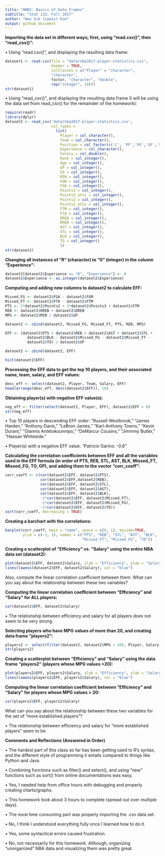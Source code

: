 ```yaml
---
title: "HW02: Basics of Data Frames"
subtitle: "Stat 133, Fall 2017"
author: "Woo Sik (Lewis) Kim"
output: github_document
---
```

**Importing the data set in different ways; first, using "read.csv()", then "read_csv()":**

• Using "read.csv()", and displaying the resulting data frame:

```r
dataset1 <- read.csv(file = "data/nba2017-player-statistics.csv",
                     header = TRUE,
                     colClasses = c("Player" = "character",
                     "character",
                     factor, "character", "double",
                     rep("integer", 19)))
str(dataset1)
```

• Using "read_csv()", and displaying the resulting data frame (I will be using the data set from read_csv() for the remainder of the homework):

```r
require(readr)
library(dplyr)
dataset2 <- read_csv('data/nba2017-player-statistics.csv',
                     col_types =
                       list(
                         Player = col_character(),
                         Team = col_character(),
                         Position = col_factor(c('C', 'PF','PG','SF','SG')),
                         Experience = col_character(),
                         Salary = col_double(),
                         Rank = col_integer(),
                         Age = col_integer(),
                         GP = col_integer(),
                         GS = col_integer(),
                         MIN = col_integer(),
                         FGM = col_integer(),
                         FGA = col_integer(),
                         Points3 = col_integer(),
                         Points3_atts = col_integer(),
                         Points2 = col_integer(),
                         Points2_atts = col_integer(),
                         FTM = col_integer(),
                         FTA = col_integer(),
                         OREB = col_integer(),
                         DREB = col_integer(),
                         AST = col_integer(),
                         STL = col_integer(),
                         BLK = col_integer(),
                         TO = col_integer()
                         ))
str(dataset2)
```

**Changing all instances of "R" (character) to "0" (integer) in the column "Experience":**

```r
dataset2[dataset2$Experience == "R", "Experience"] <- 0
dataset2$Experience <- as.integer(dataset2$Experience)
```

**Computing and adding new columns to dataset2 to calculate EFF:**

```r
Missed_FG <- dataset2$FGA - dataset2$FGM
Missed_FT <- dataset2$FTA - dataset2$FTM
PTS <- 2*dataset2$Points2 + 3*dataset2$Points3 + dataset2$FTM
REB <- dataset2$OREB + dataset2$DREB
MPG <- dataset2$MIN / dataset2$GP

dataset2 <- cbind(dataset2, Missed_FG, Missed_FT, PTS, REB, MPG)

EFF <- (dataset2$PTS + dataset2$REB + dataset2$AST + dataset2$STL + 
          dataset2$BLK - dataset2$Missed_FG - dataset2$Missed_FT - 
          dataset2$TO) / dataset2$GP

dataset2 <- cbind(dataset2, EFF)

hist(dataset2$EFF)
```

**Processing the EFF data to get the top 10 players, and their associated name, team, salary, and EFF values:**

```r
desc_eff <- select(dataset2, Player, Team, Salary, EFF)
head(arrange(desc_eff, desc(dataset2$EFF)), 10)
```

**Obtaining player(s) with negative EFF value(s):**

```r
neg_eff <- filter(select(dataset2, Player, EFF), dataset2$EFF < 0)
str(neg_eff)
```

• Top 10 players in descending EFF order: "Russell Westbrook," "James Harden," "Anthony Davis," "LeBron James," "Karl-Anthony Towns," "Kevin Durant," "Giannis Antetokounmpo," "DeMarcur Cousins," "Jimmmy Butler," "Hassan Whiteside."

• Player(s) with a negative EFF value: "Patricio Garino: -0.6"

**Calculating the correlation coefficients between EFF and all the variables used in the EFF formula (in order of PTS, REB, STL, AST, BLK, Missed_FT, Missed_FG, TO, GP), and adding them to the vector "corr_coeff":**

```r
corr_coeff <- c(cor(dataset2$EFF, dataset2$PTS), 
                cor(dataset2$EFF,dataset2$REB),
                cor(dataset2$EFF, dataset2$STL), 
                cor(dataset2$EFF, dataset2$AST),
                cor(dataset2$EFF, dataset2$BLK),
                -1*cor(dataset2$EFF, dataset2$Missed_FT),
                -1*cor(dataset2$EFF, dataset2$Missed_FG),
                -1*cor(dataset2$EFF, dataset2$TO))
sort(corr_coeff, decreasing = TRUE)
```

**Creating a barchart with the correlations:**

```r
barplot(corr_coeff, main = "name", space = c(0, 1), beside=TRUE,
        ylim = c(-1, 1), names = c("PTS", "REB", "STL", "AST", "BLK",
                                   "Missed_FT", "Missed_FG", "TO"))
```

**Creating a scatterplot of "Efficiency" vs. "Salary" using the entire NBA data set (dataset2):**

```r
plot(dataset2$EFF, dataset2$Salary, xlab = "Efficiency", ylab = "Salary")
lines(lowess(dataset2$EFF, dataset2$Salary), col = "blue")
```

Also, compute the linear correlation coefficient between them. What can you
say about the relationship between these two variables?

**Computing the linear correlation coefficient between "Efficiency" and "Salary" for ALL players:**

```r
cor(dataset2$EFF, dataset2$Salary)
```

• The relationship between efficiency and salary for all players does not seem to be very strong.

**Selecting players who have MPG values of more than 20, and creating data frame
"players2":**

```r
players2 <- select(filter(dataset2, dataset2$MPG > 20), Player, Salary, EFF)
str(players2)
```
                          
**Creating a scatterplot between "Efficiency" and "Salary" using the data frame "players2" (players whose MPG values >20):**

```r
plot(players2$EFF, players2$Salary, xlab = "Efficiency", ylab = "Salary")
lines(lowess(players2$EFF, players2$Salary), col = "blue")
```

**Computing the linear correlation coefficient between "Efficiency" and "Salary" for players whose MPG values > 20:**

```r
cor(players2$EFF, players2$Salary)
```

What can you say about the relationship between these two variables for the set of
“more established players”?

• The relationship between efficiency and salary for "more established players" seem to be 

**Comments and Reflections (Answered in Order)**

• The hardest part of this class so far has been getting used to R's syntax, and the different style of programming it entails compared to things like Python and Java.

• Combining functions such as filter() and select(), and using "new" functions such as sort() from online documentations was easy.

• Yes, I needed help from office hours with debugging and properly creating charts/graphs.

• This homework took about 3 hours to complete (spread out over multiple days).

• The most time consuming part was properly importing the .csv data set.

• No, I think I understood everything fully once I learned how to do it.

• Yes, some syntactical errors caused frustration.

• No, not necessarily for this homework. Although, organizing "unorganized" NBA data and visualizing them was pretty great.